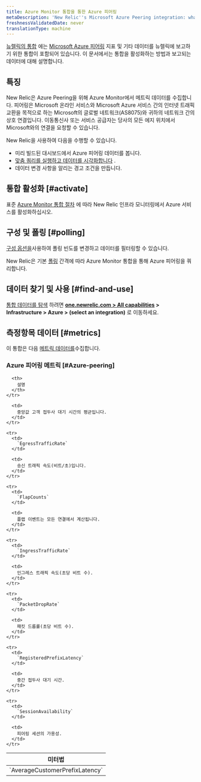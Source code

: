 ```yaml
---
title: Azure Monitor 통합을 통한 Azure 피어링
metaDescription: 'New Relic''s Microsoft Azure Peering integration: what data it reports and how to enable it.'
freshnessValidatedDate: never
translationType: machine
---
```


[뉴렐릭의 통합](/docs/infrastructure/introduction-infra-monitoring) 에는 [Microsoft Azure 피어링](https://learn.microsoft.com/en-in/azure/internet-peering/) 지표 및 기타 데이터를 뉴렐릭에 보고하기 위한 통합이 포함되어 있습니다. 이 문서에서는 통합을 활성화하는 방법과 보고되는 데이터에 대해 설명합니다.

## 특징

New Relic은 Azure Peering을 위해 Azure Monitor에서 메트릭 데이터를 수집합니다. 피어링은 Microsoft 온라인 서비스와 Microsoft Azure 서비스 간의 인터넷 트래픽 교환을 목적으로 하는 Microsoft의 글로벌 네트워크(AS8075)와 귀하의 네트워크 간의 상호 연결입니다. 이동통신사 또는 서비스 공급자는 당사의 모든 에지 위치에서 Microsoft와의 연결을 요청할 수 있습니다.

New Relic을 사용하여 다음을 수행할 수 있습니다.

* 미리 빌드된 대시보드에서 Azure 피어링 데이터를 봅니다.
* [맞춤 쿼리를 실행하고 데이터를 시각화합니다](/docs/infrastructure/integrations-getting-started/getting-started/use-integration-data-new-relic-insights) .
* 데이터 변경 사항을 알리는 경고 조건을 만듭니다.

## 통합 활성화 [#activate]

표준 [Azure Monitor 통합 절차](/docs/infrastructure/microsoft-azure-integrations/azure-integrations-list/azure-monitor) 에 따라 New Relic 인프라 모니터링에서 Azure 서비스를 활성화하십시오.

## 구성 및 폴링 [#polling]

[구성 옵션을](/docs/infrastructure/microsoft-azure-integrations/azure-integrations-list/azure-monitor/#settings)사용하여 폴링 빈도를 변경하고 데이터를 필터링할 수 있습니다.

New Relic은 기본 [폴링](/docs/infrastructure/microsoft-azure-integrations/azure-integrations-list/azure-monitor/#settings) 간격에 따라 Azure Monitor 통합을 통해 Azure 피어링을 쿼리합니다.

## 데이터 찾기 및 사용 [#find-and-use]

[통합 데이터를 탐색](/docs/infrastructure/integrations/find-use-infrastructure-integration-data) 하려면 <DNT>**[one.newrelic.com &gt; All capabilities](https://one.newrelic.com/all-capabilities) &gt; Infrastructure &gt; Azure &gt; (select an integration)**</DNT> 로 이동하세요.

## 측정항목 데이터 [#metrics]

이 통합은 다음 [메트릭 데이터를](/docs/infrastructure/integrations-getting-started/getting-started/understand-integration-data-data-types#metric)수집합니다.

### Azure 피어링 메트릭 [#Azure-peering]

<table>
  <thead>
    <tr>
      <th style={{ width: "300px" }}>
        미터법
      </th>

      <th>
        설명
      </th>
    </tr>
  </thead>

  <tbody>
    <tr>
      <td>
        `AverageCustomerPrefixLatency`
      </td>

      <td>
        중앙값 고객 접두사 대기 시간의 평균입니다.
      </td>
    </tr>

    <tr>
      <td>
        `EgressTrafficRate`
      </td>

      <td>
        송신 트래픽 속도(비트/초)입니다.
      </td>
    </tr>

    <tr>
      <td>
        `FlapCounts`
      </td>

      <td>
        플랩 이벤트는 모든 연결에서 계산됩니다.
      </td>
    </tr>

    <tr>
      <td>
        `IngressTrafficRate`
      </td>

      <td>
        인그레스 트래픽 속도(초당 비트 수).
      </td>
    </tr>

    <tr>
      <td>
        `PacketDropRate`
      </td>

      <td>
        패킷 드롭률(초당 비트 수).
      </td>
    </tr>

    <tr>
      <td>
        `RegisteredPrefixLatency`
      </td>

      <td>
        중간 접두사 대기 시간.
      </td>
    </tr>

    <tr>
      <td>
        `SessionAvailability`
      </td>

      <td>
        피어링 세션의 가용성.
      </td>
    </tr>
  </tbody>
</table>